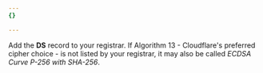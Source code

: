 ```yaml
---
{}

---
```



Add the **DS** record to your registrar. If Algorithm 13 - Cloudflare's preferred cipher choice - is not listed by your registrar, it may also be called *ECDSA Curve P-256 with SHA-256*.

<Render file="dnssec-providers" product="dns" />
